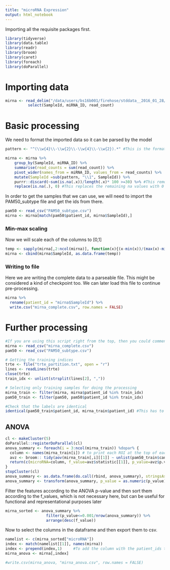 ```yaml
---
title: "microRNA Expression"
output: html_notebook
---
```


Importing all the requisite packages first.
```r
library(tidyverse)
library(data.table)
library(readr)
library(broom)
library(caret)
library(foreach)
library(doParallel)
```

# Importing data

```r
mirna <- read_delim("/data/users/bs16b001/firehose/stddata__2016_01_28/BRCA/20160128/gdac.broadinstitute.org_BRCA.Merge_mirnaseq__illuminahiseq_mirnaseq__bcgsc_ca__Level_3__miR_isoform_expression__data.Level_3.2016012800.0.0/mirna.txt", "\t", escape_double = FALSE, trim_ws = TRUE) %>% 
          select(SampleId, miRNA_ID, read_count)
```

# Basic processing

We need to format the imported data so it can be parsed by the model
```r
pattern <- "^(\\w{4}\\-\\w{2}\\-\\w{4}\\-\\w{2}).*" #This is the format in which we want the sample id names

mirna <- mirna %>%
    group_by(SampleId, miRNA_ID) %>%
    summarise(read_counts = sum(read_count)) %>%
    pivot_wider(names_from = miRNA_ID, values_from = read_counts) %>%
    mutate(SampleId =sub(pattern, "\\1", SampleId)) %>%
    purrr::discard(~sum(is.na(.x))/length(.x)* 100 >=30) %>% #This removes columns where more than 30% of the values are NAs
    replace(is.na(.), 0) #This replaces the remaining na values with 0
```
In order to get the samples that we can use, we will need to import the PAM50_subtype file and get the ids from there.
```r
pam50 <- read_csv("PAM50_subtype.csv")
mirna <- mirna[match(pam50$patient_id, mirna$SampleId),]
```

### Min-max scaling

Now we will scale each of the columns to [0,1]
```r
temp <- sapply(mirna[,2:ncol(mirna)], function(x){(x-min(x))/(max(x)-min(x))})
mirna <- cbind(mirna$SampleId, as.data.frame(temp))
```

### Writing to file

Here we are writing the complete data to a parseable file. This might be considered a kind of checkpoint too. We can later load this file to continue pre-processing.
```r
mirna %>%
  rename(patient_id = "mirna$SampleId") %>%
  write.csv("mirna_complete.csv", row.names = FALSE)
```

# Further processing
```r
#If you are using this script right from the top, then you could comment out the next line
mirna <- read_csv("mirna_complete.csv")
pam50 <- read_csv("PAM50_subtype.csv")

# Getting the training indices
trte <- file("trte_partition.txt", open = "r")
lines <- readLines(trte)
close(trte)
train_idx <- unlist(strsplit(lines[2], ","))

# Selecting only training samples for doing the processing
mirna_train <- filter(mirna, mirna$patient_id %in% train_idx)
pam50_train <- filter(pam50, pam50$patient_id %in% train_idx)

#Check that the labels are identical
identical(pam50_train$patient_id, mirna_train$patient_id) #This has to be true
```

## ANOVA
```r
cl <- makeCluster(5)
doParallel::registerDoParallel(cl)
anova_summary <- foreach(i = 3:ncol(mirna_train)) %dopar% {
  column <- names(mirna_train[i]) # to print each ROI at the top of each ANOVA summary
  avz <- broom:: tidy(aov(mirna_train[,i][[1]] ~ unlist(pam50_train$cancer_subtype))) # Each ANOVA test iterating through each column
  return(c(microRNA=column, f_value=avz$statistic[[1]], p_value=avz$p.value[[1]]))
}
stopCluster(cl)
anova_summary <- as.data.frame(do.call(rbind, anova_summary), stringsAsFactors = FALSE)
anova_summary <- transform(anova_summary, p_value = as.numeric(p_value), f_value = as.numeric(f_value))
```

Filter the features according to the ANOVA p-value and then sort them according to the f_values, which is not necessary here, but can be useful for functional and representational purposes later
```r
mirna_sorted <- anova_summary %>% 
                  filter(p_value<=0.001/nrow(anova_summary)) %>% 
                  arrange(desc(f_value))
```
Now to select the columns in the dataframe and then export them to csv.
```r
namelist <- c(mirna_sorted["microRNA"])
index <- match(namelist[[1]], names(mirna))
index <- prepend(index,1)     #To add the column with the patient_ids too to the output
mirna_anova <- mirna[,index]  

#write.csv(mirna_anova, "mirna_anova.csv", row.names = FALSE)
```

